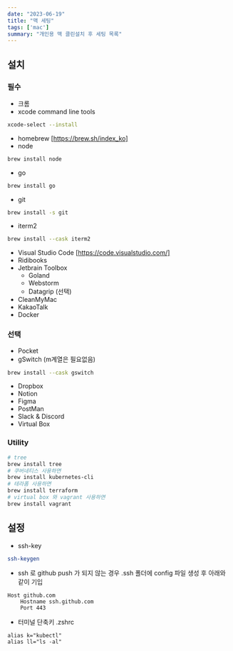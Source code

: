 ```yaml
---
date: "2023-06-19"
title: "맥 세팅"
tags: ['mac']
summary: "개인용 맥 클린설치 후 세팅 목록"
---
```


## 설치

### 필수

- 크롬
- xcode command line tools

```bash
xcode-select --install
```

- homebrew [https://brew.sh/index_ko]
- node

```bash
brew install node
```

- go

```bash
brew install go
```

- git

```bash
brew install -s git
```

- iterm2

```bash
brew install --cask iterm2
```

- Visual Studio Code [https://code.visualstudio.com/]
- Ridibooks
- Jetbrain Toolbox
    - Goland
    - Webstorm
    - Datagrip (선택)
- CleanMyMac
- KakaoTalk
- Docker

### 선택

- Pocket
- gSwitch (m계열은 필요없음)

```bash
brew install --cask gswitch
```

- Dropbox
- Notion
- Figma
- PostMan
- Slack & Discord
- Virtual Box

### Utility

```bash
# tree
brew install tree
# 쿠버네티스 사용하면
brew install kubernetes-cli
# 테라폼 사용하면
brew install terraform
# virtual box 와 vagrant 사용하면
brew install vagrant
```

## 설정

- ssh-key

```bash
ssh-keygen
```

- ssh 로 github push 가 되지 않는 경우 .ssh 폴더에 config 파일 생성 후 아래와 같이 기입

```
Host github.com
    Hostname ssh.github.com
    Port 443
```

- 터미널 단축키 .zshrc

```
alias k="kubectl"
alias ll="ls -al"
```